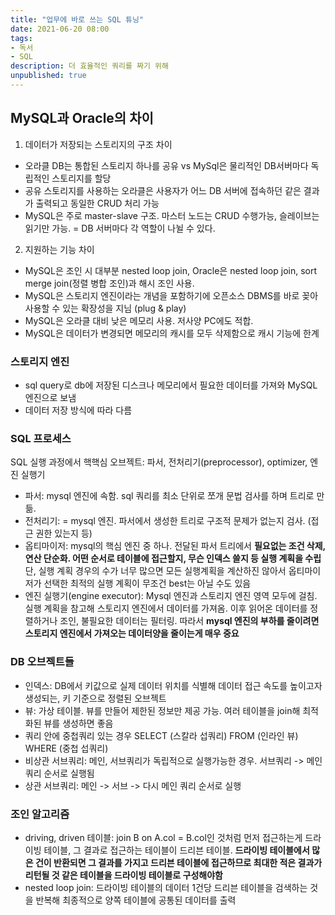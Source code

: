 ```yaml
---
title: "업무에 바로 쓰는 SQL 튜닝"
date: 2021-06-20 08:00
tags:
- 독서
- SQL
description: 더 효율적인 쿼리를 짜기 위해
unpublished: true
---
```


## MySQL과 Oracle의 차이

1. 데이터가 저장되는 스토리지의 구조 차이

- 오라클 DB는 통합된 스토리지 하나를 공유 vs MySql은 물리적인 DB서버마다 독립적인 스토리지를 할당
- 공유 스토리지를 사용하는 오라클은 사용자가 어느 DB 서버에 접속하던 같은 결과가 출력되고 동일한 CRUD 처리 가능
- MySQL은 주로 master-slave 구조. 마스터 노드는 CRUD 수행가능, 슬레이브는 읽기만 가능. = DB 서버마다 각 역할이 나뉠 수 있다.

2. 지원하는 기능 차이

- MySQL은 조인 시 대부분 nested loop join, Oracle은 nested loop join, sort merge join(정렬 병합 조인)과 해시 조인 사용.
- MySQL은 스토리지 엔진이라는 개념을 포함하기에 오픈소스 DBMS를 바로 꽂아 사용할 수 있는 확장성을 지님 (plug & play)
- MySQL은 오라클 대비 낮은 메모리 사용. 저사양 PC에도 적합.
- MySQL은 데이터가 변경되면 메모리의 캐시를 모두 삭제함으로 캐시 기능에 한계

### 스토리지 엔진

- sql query로 db에 저장된 디스크나 메모리에서 필요한 데이터를 가져와 MySQL 엔진으로 보냄
- 데이터 저장 방식에 따라 다름

### SQL 프로세스

SQL 실행 과정에서 핵핵심 오브젝트: 파서, 전처리기(preprocessor), optimizer, 엔진 실행기

- 파서: mysql 엔진에 속함. sql 쿼리를 최소 단위로 쪼개 문법 검사를 하며 트리로 만듦.
- 전처리기: = mysql 엔진. 파서에서 생성한 트리로 구조적 문제가 없는지 검사. (접근 권한 있는지 등)
- 옵티마이저: mysql의 핵심 엔진 중 하나. 전달된 파서 트리에서 **필요없는 조건 삭제, 연산 단순화. 어떤 순서로 테이블에 접근할지, 무슨 인덱스 쓸지 등 실행 계획을 수립** 단, 실행 계획 경우의 수가 너무 많으면 모든 실행계획을 계산하진 않아서 옵티마이저가 선택한 최적의 실행 계획이 무조건 best는 아닐 수도 있음
- 엔진 실행기(engine executor): Mysql 엔진과 스토리지 엔진 영역 모두에 걸침. 실행 계획을 참고해 스토리지 엔진에서 데이터를 가져옴. 이후 읽어온 데이터를 정렬하거나 조인, 불필요한 데이터는 필터링. 따라서 **mysql 엔진의 부하를 줄이려면 스토리지 엔진에서 가져오는 데이터양을 줄이는게 매우 중요**

### DB 오브젝트들

- 인덱스: DB에서 키값으로 실제 데이터 위치를 식별해 데이터 접근 속도를 높이고자 생성되는, 키 기준으로 정렬된 오브젝트
- 뷰: 가상 테이블. 뷰를 만들어 제한된 정보만 제공 가능. 여러 테이블을 join해 최적화된 뷰를 생성하면 좋음
- 쿼리 안에 중첩쿼리 있는 경우 SELECT (스칼라 섭쿼리) FROM (인라인 뷰) WHERE (중첩 섭쿼리)
- 비상관 서브쿼리: 메인, 서브쿼리가 독립적으로 실행가능한 경우. 서브쿼리 -> 메인쿼리 순서로 실행됨
- 상관 서브쿼리: 메인 -> 서브 -> 다시 메인 쿼리 순서로 실행

### 조인 알고리즘

- driving, driven 테이블: join B on A.col = B.col인 것처럼 먼저 접근하는게 드라이빙 테이블, 그 결과로 접근하는 테이블이 드리븐 테이블. **드라이빙 테이블에서 많은 건이 반환되면 그 결과를 가지고 드리븐 테이블에 접근하므로 최대한 적은 결과가 리턴될 것 같은 테이블을 드라이빙 테이블로 구성해야함**
- nested loop join: 드라이빙 테이블의 데이터 1건당 드리븐 테이블을 검색하는 것을 반복해 최종적으로 양쪽 테이블에 공통된 데이터를 출력
